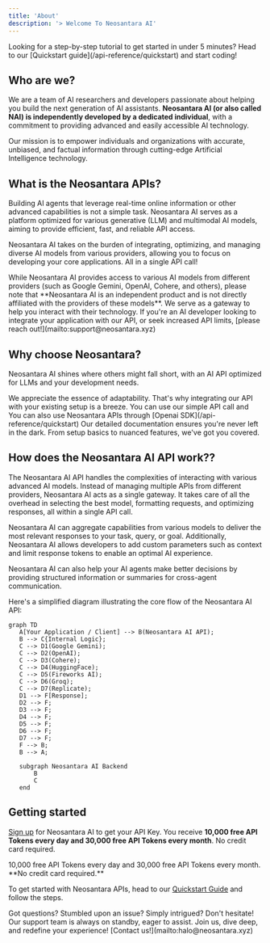 ```yaml
---
title: 'About'
description: '> Welcome To Neosantara AI'
---
```


<Note>
  Looking for a step-by-step tutorial to get started in under 5 minutes? Head to our [Quickstart guide](/api-reference/quickstart) and start coding!
</Note>

## Who are we?

We are a team of AI researchers and developers passionate about helping you build the next generation of AI assistants. **Neosantara AI (or also called NAI) is independently developed by a dedicated individual**, with a commitment to providing advanced and easily accessible AI technology.

Our mission is to empower individuals and organizations with accurate, unbiased, and factual information through cutting-edge Artificial Intelligence technology.

## What is the Neosantara APIs?

Building AI agents that leverage real-time online information or other advanced capabilities is not a simple task. Neosantara AI serves as a platform optimized for various generative (LLM) and multimodal AI models, aiming to provide efficient, fast, and reliable API access.

Neosantara AI takes on the burden of integrating, optimizing, and managing diverse AI models from various providers, allowing you to focus on developing your core applications. All in a single API call!

<Note>
  While Neosantara AI provides access to various AI models from different providers (such as Google Gemini, OpenAI, Cohere, and others), please note that **Neosantara AI is an independent product and is not directly affiliated with the providers of these models**. We serve as a gateway to help you interact with their technology.
</Note>

<Info>
  If you're an AI developer looking to integrate your application with our API, or seek increased API limits, [please reach out!](mailto:support@neosantara.xyz)
</Info>

## Why choose Neosantara?

Neosantara AI shines where others might fall short, with an AI API optimized for LLMs and your development needs.

<AccordionGroup>

  <Accordion title="Integration-friendly">
    We appreciate the essence of adaptability. That's why integrating our API with your existing setup is a breeze. You can use our simple API call and You can also use Neosantara APIs through [Openai SDK](/api-reference/quickstart)
  </Accordion>

  <Accordion title="Transparent & Informative">
    Our detailed documentation ensures you're never left in the dark. From setup basics to nuanced features, we've got you covered.
  </Accordion>
</AccordionGroup>

## How does the Neosantara AI API work??

The Neosantara AI API handles the complexities of interacting with various advanced AI models. Instead of managing multiple APIs from different providers, Neosantara AI acts as a single gateway. It takes care of all the overhead in selecting the best model, formatting requests, and optimizing responses, all within a single API call.

Neosantara AI can aggregate capabilities from various models to deliver the most relevant responses to your task, query, or goal. Additionally, Neosantara AI allows developers to add custom parameters such as context and limit response tokens to enable an optimal AI experience.

Neosantara AI can also help your AI agents make better decisions by providing structured information or summaries for cross-agent communication.

Here's a simplified diagram illustrating the core flow of the Neosantara AI API:

```mermaid
graph TD
   A[Your Application / Client] --> B(Neosantara AI API);
   B --> C{Internal Logic};
   C --> D1(Google Gemini);
   C --> D2(OpenAI);
   C --> D3(Cohere);
   C --> D4(HuggingFace);
   C --> D5(Fireworks AI);
   C --> D6(Groq);
   C --> D7(Replicate);
   D1 --> F[Response];
   D2 --> F;
   D3 --> F;
   D4 --> F;
   D5 --> F;
   D6 --> F;
   D7 --> F;
   F --> B;
   B --> A;

   subgraph Neosantara AI Backend
       B
       C
   end
```

## Getting started

[Sign up](https://app.neosantara.xyz/signup) for Neosantara AI to get your API Key. You receive **10,000 free API Tokens every day and 30,000 free API Tokens every month**. No credit card required.

<Card icon="key" href="https://neosantara.xyz/api-keys" title="Get your free API key" horizontal>
  10,000 free API Tokens every day and 30,000 free API Tokens every month. **No credit card required.**
</Card>

To get started with Neosantara APIs, head to our [Quickstart Guide](/api-reference/quickstart) and follow the steps.

<Note>
  Got questions? Stumbled upon an issue? Simply intrigued? Don't hesitate! Our support team is always on standby, eager to assist. Join us, dive deep, and redefine your experience! [Contact us!](mailto:halo@neosantara.xyz)
</Note>